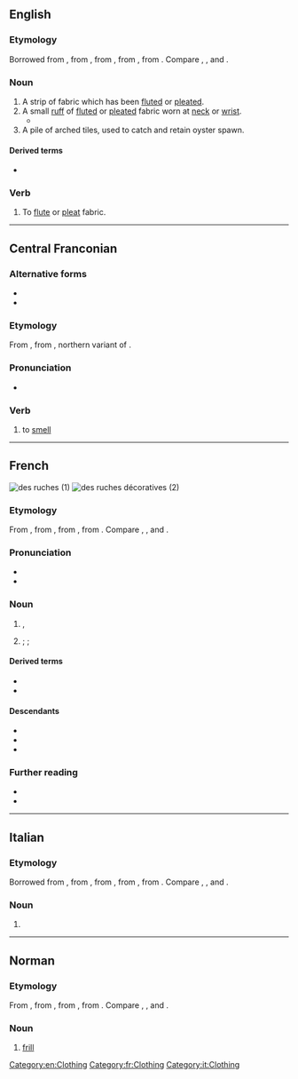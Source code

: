 {{also|ruché}}
==English==

===Etymology===
Borrowed from {{bor|en|fr|ruche}}, from {{der|en|frm|rusche}}, from {{der|en|ML.|rusca||bark}}, from {{der|en|cel-gau|*ruskā|}}, from {{der|en|cel-pro|*rūsklos||bark}}. Compare {{cog|br|rusk}}, {{cog|ga|rúsc}}, {{cog|cy|rhisgl}} and {{cog|ca|rusc}}.

===Noun===
{{en-noun}}

# A strip of fabric which has been [[flute]]d or [[pleat]]ed.
# A small [[ruff]] of [[flute]]d or [[pleat]]ed fabric worn at [[neck]] or [[wrist]].
#* {{quote-text|lang=en|year=1903|author={{w|Henry James}}|title=The Ambassadors|passage=Mrs. Newsome wore at operatic hours a black silk dress—very handsome, he knew it was "handsome"—and an ornament that his memory was able further to identify as a '''ruche'''.}}
# A pile of arched tiles, used to catch and retain oyster spawn.

====Derived terms====
* {{l|en|ruching|pos=noun}}

===Verb===
{{en-verb|ruches|ruching|ruched}}

# To [[flute]] or [[pleat]] fabric.
#: {{ux|en|'''ruched''' curtains}}

[[Category:en:Clothing]]

----

==Central Franconian==

===Alternative forms===
* {{alter|gmw-cfr|reeche|rouche||northern Moselle Franconian}}
* {{alter|gmw-cfr|rieche||southern Moselle Franconian}}

===Etymology===
From {{inh|gmw-cfr|gmh|rūchen}}, from {{inh|gmw-cfr|goh||*rūhhan}}, northern variant of {{m|goh|riohhan}}.

===Pronunciation===
* {{IPA|/ˈʀuxə/|lang=gmw-cfr}}

===Verb===
{{head|gmw-cfr|verb|third-person singular present|rüch|past tense|roch|past participle|jeroche}}

# {{lb|gmw-cfr|Ripuarian|transitive|or|intransitive}} to [[smell]]

----

==French==
[[File:Pasieka_7845.jpg|thumb|des ruches (1)]]
[[File:Gullager_Salisbury.jpg|thumb|des ruches décoratives (2)]]

===Etymology===
From {{inh|fr|frm|rusche}}, from {{der|fr|ML.|rusca||bark}}, from {{der|fr|cel-gau|*ruskā|}}, from {{der|fr|cel-pro|*rūsklos||bark}}. Compare {{cog|br|rusk}}, {{cog|ga|rúsc}}, {{cog|cy|rhisgl}} and {{cog|ca|rusc}}.

===Pronunciation===
* {{fr-IPA}}
* {{audio|Fr-ruche.ogg|Audio|lang=fr}}

===Noun===
{{fr-noun|f}}

# {{l|en|hive}}, {{l|en|beehive}}
# {{lb|fr|textiles|fashion}} {{l|en|ruffle}}; {{l|en|flounce}}; {{l|en|ruche}}

====Derived terms====
* {{l|fr|rucher}}
* {{l|fr|rucheur}}

====Descendants====
* {{desc|en|ruche|bor=1}}
* {{desc|de|Rüsche|bor=1}}
* {{desc|it|ruche|bor=1}}

===Further reading===
* {{pedia|lang=fr}}
* {{R:TLFi}}

[[Category:fr:Clothing]]

----

==Italian==

===Etymology===
Borrowed from {{bor|it|fr|ruche}}, from {{der|en|frm|rusche}}, from {{der|it|ML.|rusca||bark}}, from {{der|it|cel-gau|*ruskā|}}, from {{der|it|cel-pro|*rūsklos||bark}}. Compare {{cog|br|rusk}}, {{cog|ga|rúsc}}, {{cog|cy|rhisgl}} and {{cog|ca|rusc}}.

===Noun===
{{head|it|noun|g=f|invariable}}

# {{l|en|ruche}}

[[Category:it:Clothing]]

----

==Norman==

===Etymology===
From {{inh|nrf|frm|rusche}}, from {{inh|nrf|ML.|rusca||bark}}, from {{der|nrf|cel-gau|*ruskā|}}, from {{der|nrf|cel-pro|*rūsklos||bark}}. Compare {{cog|br|rusk}}, {{cog|ga|rúsc}}, {{cog|cy|rhisgl}} and {{cog|ca|rusc}}.

===Noun===
{{nrf-noun|f}}

# {{lb|nrf|Jersey}} [[frill]]